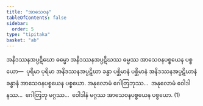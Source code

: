 ```yaml
---
title: "အာသေဝန"
tableOfContents: false
sidebar:
  order: 5
type: "tipitaka"
basket: "ab"
---
```



<DynamicBreadcrumb />

<Division number="42">

<Paragraph number="3027">
အနိဒဿနအပ္ပဋိဃော ဓမ္မော အနိဒဿနအပ္ပဋိဃဿ ဓမ္မဿ အာသေဝနပစ္စယေန ပစ္စယော—  ပုရိမာ ပုရိမာ အနိဒဿနအပ္ပဋိဃာ ခန္ဓာ ပစ္ဆိမာနံ ပစ္ဆိမာနံ အနိဒဿနအပ္ပဋိဃာနံ ခန္ဓာနံ အာသေဝနပစ္စယေန ပစ္စယော. အနုလောမံ ဂေါတြဘုဿ…  အနုလောမံ ဝေါဒါနဿ…  ဂေါတြဘု မဂ္ဂဿ…  ဝေါဒါနံ မဂ္ဂဿ အာသေဝနပစ္စယေန ပစ္စယော. (1)
</Paragraph>
</Division>